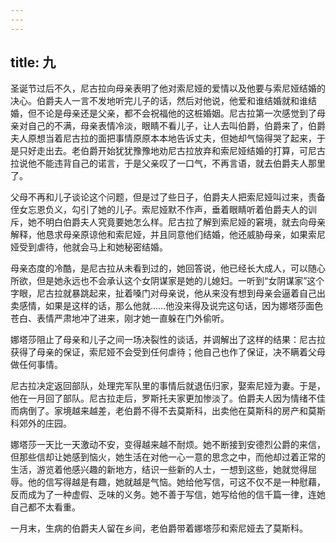 ```yaml
---
---
---
```

title: 九
---



圣诞节过后不久，尼古拉向母亲表明了他对索尼娅的爱情以及他要与索尼娅结婚的决心。伯爵夫人一言不发地听完儿子的话，然后对他说，他爱和谁结婚就和谁结婚，但不论是母亲还是父亲，都不会祝福他的这桩婚姻。尼古拉第一次感觉到了母亲对自己的不满，母亲表情冷淡，眼睛不看儿子，让人去叫伯爵，伯爵来了，伯爵夫人原想当着尼古拉的面把事情原原本本地告诉丈夫，但她却气恼得哭了起来，于是只好走出去。老伯爵开始犹犹豫豫地劝尼古拉放弃和索尼娅结婚的打算，可尼古拉说他不能违背自己的诺言，于是父亲叹了一口气，不再言语，就去伯爵夫人那里了。

父母不再和儿子谈论这个问题，但是过了些日子，伯爵夫人把索尼娅叫过来，责备侄女忘恩负义，勾引了她的儿子。索尼娅默不作声，垂着眼睛听着伯爵夫人的训斥，她不明白伯爵夫人究竟要她怎么样。尼古拉了解到索尼娅的窘境，就去向母亲解释，他恳求母亲原谅他和索尼娅，并且同意他们结婚，他还威胁母亲，如果索尼娅受到虐待，他就会马上和她秘密结婚。

母亲态度的冷酷，是尼古拉从未看到过的，她回答说，他已经长大成人，可以随心所欲，但是她永远也不会承认这个女阴谋家是她的儿媳妇。一听到“女阴谋家”这个字眼，尼古拉就暴跳起来，扯着嗓门对母亲说，他从来没有想到母亲会逼着自己出卖感情，如果是这样的话，那么他就……他没来得及说完这句话，因为娜塔莎面色苍白、表情严肃地冲了进来，刚才她一直躲在门外偷听。

娜塔莎阻止了母亲和儿子之间一场决裂性的谈话，并调解出了这样的结果：尼古拉获得了母亲的保证，索尼娅不会受到任何虐待；他自己也作了保证，决不瞒着父母做任何事情。

尼古拉决定返回部队，处理完军队里的事情后就退伍归家，娶索尼娅为妻。于是，他在一月回了部队。尼古拉走后，罗斯托夫家更加惨淡了。伯爵夫人因为情绪不佳而病倒了。家境越来越差，老伯爵不得不去莫斯科，出卖他在莫斯科的房产和莫斯科郊外的庄园。

娜塔莎一天比一天激动不安，变得越来越不耐烦。她不断接到安德烈公爵的来信，但那些信却让她感到恼火，她生活在对他一心一意的思念之中，而他却过着正常的生活，游览着他感兴趣的新地方，结识一些新的人士，一想到这些，她就觉得屈辱。他的信写得越是有趣，她就越是气恼。她给他写信，可这不仅不是一种慰藉，反而成为了一种虚假、乏味的义务。她不善于写信，她写给他的信千篇一律，连她自己都不太看重。

一月末，生病的伯爵夫人留在乡间，老伯爵带着娜塔莎和索尼娅去了莫斯科。